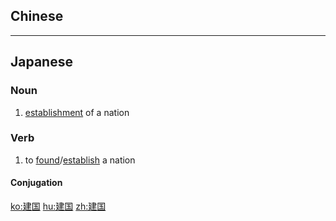 ==Chinese==
{{zh-see|建國}}

----

==Japanese==
{{ja-kanjitab|けん|こく|yomi=o}}

===Noun===
{{ja-noun|けんこく|kyu=建國}}

# [[establishment]] of a nation

===Verb===
{{ja-verb-suru|けんこく|kyu=建國}}

# to [[found]]/[[establish]] a nation

====Conjugation====
{{ja-suru|けんこく}}

[[ko:建国]]
[[hu:建国]]
[[zh:建国]]